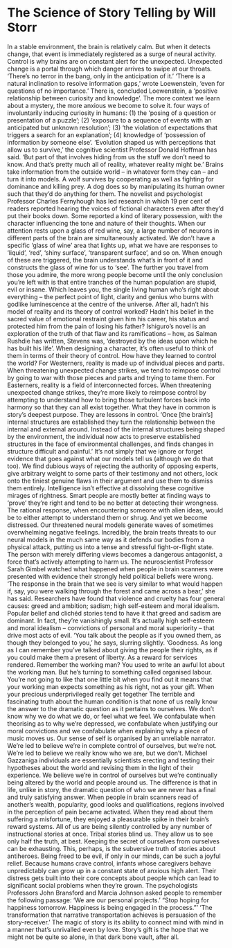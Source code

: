 # The Science of Story Telling by Will Storr

In a stable environment, the brain is relatively calm. But when it detects change, that event is immediately registered as a surge of neural activity.
Control is why brains are on constant alert for the unexpected. Unexpected change is a portal through which danger arrives to swipe at our throats.
‘There’s no terror in the bang, only in the anticipation of it.’
‘There is a natural inclination to resolve information gaps,’ wrote Loewenstein, ‘even for questions of no importance.’
There is, concluded Loewenstein, a ‘positive relationship between curiosity and knowledge’. The more context we learn about a mystery, the more anxious we become to solve it.
four ways of involuntarily inducing curiosity in humans: (1) the ‘posing of a question or presentation of a puzzle’; (2) ‘exposure to a sequence of events with an anticipated but unknown resolution’; (3) ‘the violation of expectations that triggers a search for an explanation’; (4) knowledge of ‘possession of information by someone else’.
‘Evolution shaped us with perceptions that allow us to survive,’ the cognitive scientist Professor Donald Hoffman has said. ‘But part of that involves hiding from us the stuff we don’t need to know. And that’s pretty much all of reality, whatever reality might be.’
Brains take information from the outside world – in whatever form they can – and turn it into models.
A wolf survives by cooperating as well as fighting for dominance and killing prey. A dog does so by manipulating its human owner such that they’d do anything for them.
The novelist and psychologist Professor Charles Fernyhough has led research in which 19 per cent of readers reported hearing the voices of fictional characters even after they’d put their books down. Some reported a kind of literary possession, with the character influencing the tone and nature of their thoughts.
When our attention rests upon a glass of red wine, say, a large number of neurons in different parts of the brain are simultaneously activated. We don’t have a specific ‘glass of wine’ area that lights up, what we have are responses to ‘liquid’, ‘red’, ‘shiny surface’, ‘transparent surface’, and so on. When enough of these are triggered, the brain understands what’s in front of it and constructs the glass of wine for us to ‘see’.
The further you travel from those you admire, the more wrong people become until the only conclusion you’re left with is that entire tranches of the human population are stupid, evil or insane. Which leaves you, the single living human who’s right about everything – the perfect point of light, clarity and genius who burns with godlike luminescence at the centre of the universe.
After all, hadn’t his model of reality and its theory of control worked? Hadn’t his belief in the sacred value of emotional restraint given him his career, his status and protected him from the pain of losing his father? Ishiguro’s novel is an exploration of the truth of that flaw and its ramifications – how, as Salman Rushdie has written, Stevens was, ‘destroyed by the ideas upon which he has built his life’.
When designing a character, it’s often useful to think of them in terms of their theory of control. How have they learned to control the world?
For Westerners, reality is made up of individual pieces and parts. When threatening unexpected change strikes, we tend to reimpose control by going to war with those pieces and parts and trying to tame them. For Easterners, reality is a field of interconnected forces. When threatening unexpected change strikes, they’re more likely to reimpose control by attempting to understand how to bring those turbulent forces back into harmony so that they can all exist together. What they have in common is story’s deepest purpose. They are lessons in control.
‘Once [the brain’s] internal structures are established they turn the relationship between the internal and external around. Instead of the internal structures being shaped by the environment, the individual now acts to preserve established structures in the face of environmental challenges, and finds changes in structure difficult and painful.’
It’s not simply that we ignore or forget evidence that goes against what our models tell us (although we do that too). We find dubious ways of rejecting the authority of opposing experts, give arbitrary weight to some parts of their testimony and not others, lock onto the tiniest genuine flaws in their argument and use them to dismiss them entirely. Intelligence isn’t effective at dissolving these cognitive mirages of rightness. Smart people are mostly better at finding ways to ‘prove’ they’re right and tend to be no better at detecting their wrongness.
The rational response, when encountering someone with alien ideas, would be to either attempt to understand them or shrug. And yet we become distressed. Our threatened neural models generate waves of sometimes overwhelming negative feelings. Incredibly, the brain treats threats to our neural models in the much same way as it defends our bodies from a physical attack, putting us into a tense and stressful fight-or-flight state. The person with merely differing views becomes a dangerous antagonist, a force that’s actively attempting to harm us. The neuroscientist Professor Sarah Gimbel watched what happened when people in brain scanners were presented with evidence their strongly held political beliefs were wrong. ‘The response in the brain that we see is very similar to what would happen if, say, you were walking through the forest and came across a bear,’ she has said.
Researchers have found that violence and cruelty has four general causes: greed and ambition; sadism; high self-esteem and moral idealism. Popular belief and clichéd stories tend to have it that greed and sadism are dominant. In fact, they’re vanishingly small. It’s actually high self-esteem and moral idealism – convictions of personal and moral superiority – that drive most acts of evil.
‘You talk about the people as if you owned them, as though they belonged to you,’ he says, slurring slightly. ‘Goodness. As long as I can remember you’ve talked about giving the people their rights, as if you could make them a present of liberty. As a reward for services rendered. Remember the working man? You used to write an awful lot about the working man. But he’s turning to something called organised labour. You’re not going to like that one little bit when you find out it means that your working man expects something as his right, not as your gift. When your precious underprivileged really get together
The terrible and fascinating truth about the human condition is that none of us really know the answer to the dramatic question as it pertains to ourselves. We don’t know why we do what we do, or feel what we feel. We confabulate when theorising as to why we’re depressed, we confabulate when justifying our moral convictions and we confabulate when explaining why a piece of music moves us. Our sense of self is organised by an unreliable narrator. We’re led to believe we’re in complete control of ourselves, but we’re not. We’re led to believe we really know who we are, but we don’t.
Michael Gazzaniga
individuals are essentially scientists erecting and testing their hypotheses about the world and revising them in the light of their experience.
We believe we’re in control of ourselves but we’re continually being altered by the world and people around us. The difference is that in life, unlike in story, the dramatic question of who we are never has a final and truly satisfying answer.
When people in brain scanners read of another’s wealth, popularity, good looks and qualifications, regions involved in the perception of pain became activated. When they read about them suffering a misfortune, they enjoyed a pleasurable spike in their brain’s reward systems.
All of us are being silently controlled by any number of instructional stories at once.
Tribal stories blind us. They allow us to see only half the truth, at best.
Keeping the secret of ourselves from ourselves can be exhausting. This, perhaps, is the subversive truth of stories about antiheroes. Being freed to be evil, if only in our minds, can be such a joyful relief.
Because humans crave control, infants whose caregivers behave unpredictably can grow up in a constant state of anxious high alert. Their distress gets built into their core concepts about people which can lead to significant social problems when they’re grown.
The psychologists Professors John Bransford and Marcia Johnson asked people to remember the following passage:
‘We are our personal projects.’
“Stop hoping for happiness tomorrow. Happiness is being engaged in the process.”’
‘The transformation that narrative transportation achieves is persuasion of the story-receiver.’
The magic of story is its ability to connect mind with mind in a manner that’s unrivalled even by love. Story’s gift is the hope that we might not be quite so alone, in that dark bone vault, after all.

